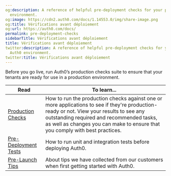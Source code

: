 ```yaml
---
og:description: A reference of helpful pre-deployment checks for your production Auth0
  environment.
og:image: https://cdn2.auth0.com/docs/1.14553.0/img/share-image.png
og:title: Vérifications avant déploiement
og:url: https://auth0.com/docs/
permalink: pre-deployment-checks
sidebarTitle: Vérifications avant déploiement
title: Vérifications avant déploiement
twitter:description: A reference of helpful pre-deployment checks for your production
  Auth0 environment.
twitter:title: Vérifications avant déploiement
---
```


Before you go live, run Auth0’s production checks suite to ensure that your tenants are ready for use in a production environment.

<table class="table"><thead>
<tr>
<th><strong>Read</strong></th>
<th><strong>To learn...</strong></th>
</tr>
</thead>
<tbody>
<tr>
<td><a href="/docs/deploy-monitor/pre-deployment-checks/how-to-run-production-checks">Production Checks</a></td>
<td>How to run the production checks against one or more applications to see if they're production-ready or not. View your results to see any outstanding required and recommended tasks, as well as changes you can make to ensure that you comply with best practices.</td>
</tr>
<tr>
<td><a href="/docs/deploy-monitor/pre-deployment-checks/predeployment-tests">Pre-Deployment Tests</a></td>
<td>How to run unit and integration tests before deploying Auth0.</td>
</tr>
<tr>
<td><a href="/docs/deploy-monitor/pre-deployment-checks/pre-launch-tips">Pre-Launch Tips</a></td>
<td>About tips we have collected from our customers when first getting started with Auth0.</td>
</tr>
</tbody>
</table>